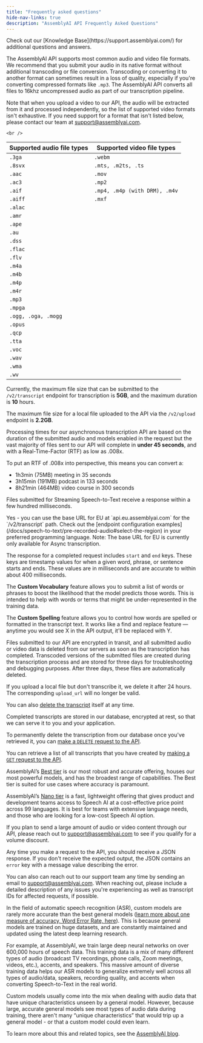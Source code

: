 ```yaml
---
title: "Frequently asked questions"
hide-nav-links: true
description: "AssemblyAI API Frequently Asked Questions"
---
```


<Warning title="Need more help?">
  Check out our [Knowledge Base](https://support.assemblyai.com/) for additional
  questions and answers.
</Warning>

<Accordion title="What file types are supported by the AssemblyAI API? Are there recommended formats?" theme="dark" iconColor="white">
  
The AssemblyAI API supports most common audio and video file formats. We recommend that you submit your audio in its native format without additional transcoding or file conversion. Transcoding or converting it to another format can sometimes result in a loss of quality, especially if you're converting compressed formats like `.mp3`. The AssemblyAI API converts all files to 16khz uncompressed audio as part of our transcription pipeline.

Note that when you upload a video to our API, the audio will be extracted from it and processed independently, so the list of supported video formats isn't exhaustive. If you need support for a format that isn't listed below, please contact our team at [support@assemblyai.com](mailto:support@assemblyai.com).

    <br />

| Supported audio file types | Supported video file types    |
| -------------------------- | ----------------------------- |
| `.3ga`                     | `.webm`                       |
| `.8svx`                    | `.mts, .m2ts, .ts`            |
| `.aac`                     | `.mov`                        |
| `.ac3`                     | `.mp2`                        |
| `.aif`                     | `.mp4, .m4p (with DRM), .m4v` |
| `.aiff`                    | `.mxf`                        |
| `.alac`                    |                               |
| `.amr`                     |                               |
| `.ape`                     |                               |
| `.au`                      |                               |
| `.dss`                     |                               |
| `.flac`                    |                               |
| `.flv`                     |                               |
| `.m4a`                     |                               |
| `.m4b`                     |                               |
| `.m4p`                     |                               |
| `.m4r`                     |                               |
| `.mp3`                     |                               |
| `.mpga`                    |                               |
| `.ogg, .oga, .mogg`        |                               |
| `.opus`                    |                               |
| `.qcp`                     |                               |
| `.tta`                     |                               |
| `.voc`                     |                               |
| `.wav`                     |                               |
| `.wma`                     |                               |
| `.wv`                      |                               |

</Accordion>

<Accordion title="What are the API limits on file size or file duration?" theme="dark" iconColor="white" >
  
Currently, the maximum file size that can be submitted to the `/v2/transcript` endpoint for transcription is **5GB**, and the maximum duration is **10** hours.

The maximum file size for a local file uploaded to the API via the `/v2/upload` endpoint is **2.2GB**.

  </Accordion>

<Accordion title="How long does transcription take?" theme="dark" iconColor="white" >
  
Processing times for our asynchronous transcription API are based on the duration of the submitted audio and models enabled in the request but the vast majority of files sent to our API will complete in **under 45 seconds**, and with a Real-Time-Factor (RTF) as low as .008x.

To put an RTF of .008x into perspective, this means you can convert a:

- 1h3min (75MB) meeting in 35 seconds
- 3h15min (191MB) podcast in 133 seconds
- 8h21min (464MB) video course in 300 seconds

Files submitted for Streaming Speech-to-Text receive a response within a few hundred milliseconds.

</Accordion>

<Accordion title="Do you have an EU endpoint?">
  Yes - you can use the base URL for EU at `api.eu.assemblyai.com` for the
  `/v2/transcript` path. Check out the [endpoint configuration
  examples](/docs/speech-to-text/pre-recorded-audio#select-the-region) in your
  preferred programming language. Note: The base URL for EU is currently only
  available for Async transcription.
</Accordion>

<Accordion title="Can I get timestamps for individual words? How do timestamps work?" theme="dark" iconColor="white" >
  
The response for a completed request includes `start` and `end` keys. These keys are timestamp values for when a given word, phrase, or sentence starts and ends. These values are in milliseconds and are accurate to within about 400 milliseconds.

  </Accordion>

<Accordion title="How do the Custom Vocabulary and Custom Spelling features work?" theme="dark" iconColor="white" >
  
The **Custom Vocabulary** feature allows you to submit a list of words or phrases to boost the likelihood that the model predicts those words. This is intended to help with words or terms that might be under-represented in the training data.

The **Custom Spelling** feature allows you to control how words are spelled or formatted in the transcript text. It works like a find and replace feature — anytime you would see X in the API output, it'll be replaced with Y.

  </Accordion>

<Accordion title="How long are audio or video files submitted to the API stored?" theme="dark" iconColor="white" >

Files submitted to our API are encrypted in transit, and all submitted audio or video data is deleted from our servers as soon as the transcription has completed. Transcoded versions of the submitted files are created during the transcription process and are stored for three days for troubleshooting and debugging purposes. After three days, these files are automatically deleted.

If you upload a local file but don't transcribe it, we delete it after 24 hours. The corresponding `upload_url` will no longer be valid.

You can also [delete the transcript](https://assemblyai.com/docs/api-reference/transcripts/delete) itself at any time.

  </Accordion>

<Accordion title="Can completed transcripts be deleted?" theme="dark" iconColor="white" >
  
Completed transcripts are stored in our database, encrypted at rest, so that we can serve it to you and your application.

To permanently delete the transcription from our database once you've retrieved it, you can [make a `DELETE` request to the API](https://assemblyai.com/docs/api-reference/transcripts/delete).

  </Accordion>

<Accordion title="Can I get a list of all transcripts I have created?" theme="dark" iconColor="white" >

You can retrieve a list of all transcripts that you have created by [making a `GET` request to the API](https://assemblyai.com/docs/api-reference/transcripts/list).

</Accordion>

<Accordion title="What's the difference between the Speech-to-Text tiers?" theme="dark" iconColor="white" >

AssemblyAI’s [Best tier](/docs/speech-to-text/pre-recorded-audio#select-the-speech-model-with-best-and-nano) is our most robust and accurate offering, houses our most powerful models, and has the broadest range of capabilities. The Best tier is suited for use cases where accuracy is paramount.

AssemblyAI’s [Nano tier](/docs/speech-to-text/pre-recorded-audio#select-the-speech-model-with-best-and-nano) is a fast, lightweight offering that gives product and development teams access to Speech AI at a cost-effective price point across 99 languages. It is best for teams with extensive language needs, and those who are looking for a low-cost Speech AI option.

</Accordion>

<Accordion title="Do you offer any discounts on pricing?" theme="dark" iconColor="white" >

If you plan to send a large amount of audio or video content through our API, please reach out to [support@assemblyai.com](mailto:support@assemblyai.com) to see if you qualify for a volume discount.

</Accordion>

<Accordion title="How can I get more information about an error? How do I contact support?" theme="dark" iconColor="white" >
  
Any time you make a request to the API, you should receive a JSON response. If you don't receive the expected output, the JSON contains an `error` key with a message value describing the error.

You can also can reach out to our support team any time by sending an email to [support@assemblyai.com](mailto:support@assemblyai.com). When reaching out, please include a detailed description of any issues you're experiencing as well as transcript IDs for affected requests, if possible.

  </Accordion>

<Accordion title="How do custom speech recognition models compare with general models?" theme="dark" iconColor="white" >
  
In the field of automatic speech recognition (ASR), custom models are rarely more accurate than the best general models ([learn more about one measure of accuracy, Word Error Rate, here](https://www.assemblyai.com/blog/word-error-rate/)). This is because general models are trained on huge datasets, and are constantly maintained and updated using the latest deep learning research.

For example, at AssemblyAI, we train large deep neural networks on over 600,000 hours of speech data. This training data is a mix of many different types of audio (broadcast TV recordings, phone calls, Zoom meetings, videos, etc.), accents, and speakers. This massive amount of diverse training data helps our ASR models to generalize extremely well across all types of audio/data, speakers, recording quality, and accents when converting Speech-to-Text in the real world.

Custom models usually come into the mix when dealing with audio data that have unique characteristics unseen by a general model. However, because large, accurate general models see most types of audio data during training, there aren't many “unique characteristics” that would trip up a general model - or that a custom model could even learn.

To learn more about this and related topics, see the [AssemblyAI blog](https://www.assemblyai.com/blog/do-i-need-a-custom-speech-recognition-model/).

  </Accordion>
